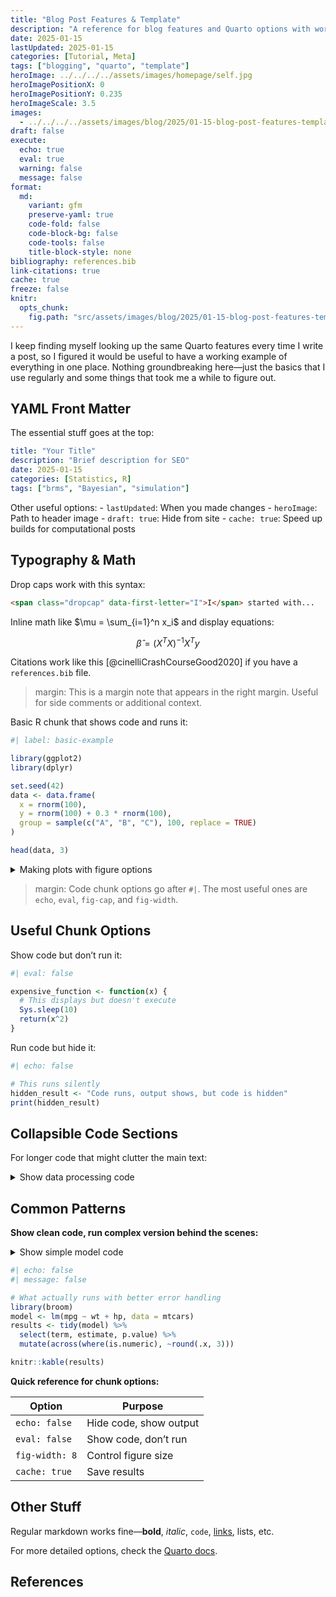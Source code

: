 ```yaml
---
title: "Blog Post Features & Template"
description: "A reference for blog features and Quarto options with working examples."
date: 2025-01-15
lastUpdated: 2025-01-15
categories: [Tutorial, Meta]
tags: ["blogging", "quarto", "template"]
heroImage: ../../../../assets/images/homepage/self.jpg
heroImagePositionX: 0
heroImagePositionY: 0.235
heroImageScale: 3.5
images:
  - ../../../../assets/images/blog/2025/01-15-blog-post-features-template/sample-plot-1.png
draft: false
execute:
  echo: true
  eval: true
  warning: false
  message: false
format:
  md:
    variant: gfm
    preserve-yaml: true
    code-fold: false
    code-block-bg: false
    code-tools: false
    title-block-style: none
bibliography: references.bib
link-citations: true
cache: true
freeze: false
knitr:
  opts_chunk:
    fig.path: "src/assets/images/blog/2025/01-15-blog-post-features-template/"
---
```


<span class="dropcap dropcap--ornate dropcap--serious" data-first-letter="I" aria-hidden="true">I</span> keep finding myself looking up the same Quarto features every time I write a post, so I figured it would be useful to have a working example of everything in one place. Nothing groundbreaking here—just the basics that I use regularly and some things that took me a while to figure out.

## YAML Front Matter

The essential stuff goes at the top:

```yaml
title: "Your Title"
description: "Brief description for SEO"
date: 2025-01-15
categories: [Statistics, R]
tags: ["brms", "Bayesian", "simulation"]
```

Other useful options:
- `lastUpdated`: When you made changes
- `heroImage`: Path to header image
- `draft: true`: Hide from site
- `cache: true`: Speed up builds for computational posts

## Typography & Math

Drop caps work with this syntax:

```html
<span class="dropcap" data-first-letter="I">I</span> started with...
```

Inline math like $\mu = \sum_{i=1}^n x_i$ and display equations:

$$
\hat{\beta} = (X^TX)^{-1}X^Ty
$$

Citations work like this [@cinelliCrashCourseGood2020] if you have a `references.bib` file.

> margin: This is a margin note that appears in the right margin. Useful for side comments or additional context.

Basic R chunk that shows code and runs it:

```r
#| label: basic-example

library(ggplot2)
library(dplyr)

set.seed(42)
data <- data.frame(
  x = rnorm(100),
  y = rnorm(100) + 0.3 * rnorm(100),
  group = sample(c("A", "B", "C"), 100, replace = TRUE)
)

head(data, 3)
```

<details class="code-collapse">
<summary>Making plots with figure options</summary>

```r
#| label: sample-plot
#| fig-cap: "Simple scatter plot example"
#| fig-width: 8
#| fig-height: 5

ggplot(data, aes(x = x, y = y, color = group)) +
  geom_point(alpha = 0.7) +
  theme_minimal() +
  labs(title = "Sample Data", x = "X values", y = "Y values")
```

</details>

> margin: Code chunk options go after `#|`. The most useful ones are `echo`, `eval`, `fig-cap`, and `fig-width`.

## Useful Chunk Options

Show code but don't run it:
```r
#| eval: false

expensive_function <- function(x) {
  # This displays but doesn't execute
  Sys.sleep(10)
  return(x^2)
}
```

Run code but hide it:
```r
#| echo: false

# This runs silently
hidden_result <- "Code runs, output shows, but code is hidden"
print(hidden_result)
```

## Collapsible Code Sections

For longer code that might clutter the main text:

<details class="code-collapse">
<summary>Show data processing code</summary>

```r
#| label: processing-example

# Simulate some messier data processing
processed_data <- data %>%
  filter(!is.na(x), !is.na(y)) %>%
  mutate(
    x_scaled = scale(x)[,1],
    y_scaled = scale(y)[,1],
    distance = sqrt(x_scaled^2 + y_scaled^2)
  ) %>%
  arrange(desc(distance))

head(processed_data, 3)
```

</details>

## Common Patterns

**Show clean code, run complex version behind the scenes:**

<details class="code-collapse">
<summary>Show simple model code</summary>

```r
#| eval: false

# What readers see
model <- lm(mpg ~ wt + hp, data = mtcars)
summary(model)
```

</details>

```r
#| echo: false
#| message: false

# What actually runs with better error handling
library(broom)
model <- lm(mpg ~ wt + hp, data = mtcars)
results <- tidy(model) %>% 
  select(term, estimate, p.value) %>%
  mutate(across(where(is.numeric), ~round(.x, 3)))

knitr::kable(results)
```

**Quick reference for chunk options:**

| Option | Purpose |
|--------|---------|
| `echo: false` | Hide code, show output |
| `eval: false` | Show code, don't run |
| `fig-width: 8` | Control figure size |
| `cache: true` | Save results |

## Other Stuff

Regular markdown works fine—**bold**, *italic*, `code`, [links](https://quarto.org/), lists, etc.

For more detailed options, check the [Quarto docs](https://quarto.org/docs/reference/).

## References

::: {#refs}
:::